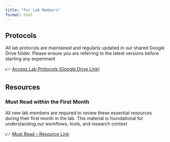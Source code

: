 ```yaml
---
title: "For Lab Members"
format: html
---
```


## Protocols
All lab protocols are maintained and regularly updated in our shared Google Drive folder. Please ensure you are referring to the latest versions before starting any experiment

👉 [Access Lab Protocols (Google Drive Link)](https://drive.google.com/drive/folders/1IS_kEjMfB9JM_uzO8WaSkkEcMSw4Ft-V?usp=sharing)

## Resources
### Must Read within the First Month
All new lab members are required to review these essential resources during their first month in the lab. This material is foundational for understanding our workflows, tools, and research context

👉 [Must Read – Resource Link](https://drive.google.com/drive/folders/1_fnVMSLg8tZ3cnL1hU-uGMU4lPtO2zVj?usp=sharing)


